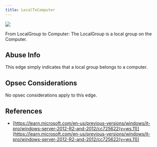 ```yaml
---
title: LocalToComputer
---
```


<Frame>
  <img src="/hc/images/image-2-1.png"/>
</Frame>


From LocalGroup to Computer: The LocalGroup is a local group on the Computer.

Abuse Info[](#heading-1)
------------------------

This edge simply indicates that a local group belongs to a computer.

Opsec Considerations[](#heading-2)
----------------------------------

No opsec considerations apply to this edge.

References[](#heading-3)
------------------------

* [https://learn.microsoft.com/en-us/previous-versions/windows/it-pro/windows-server-2012-R2-and-2012/cc725622(v=ws.11)](https://learn.microsoft.com/en-us/previous-versions/windows/it-pro/windows-server-2012-R2-and-2012/cc725622(v=ws.11))


